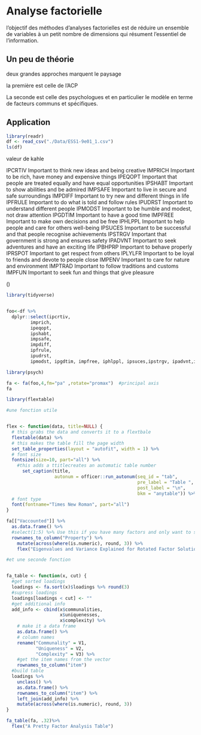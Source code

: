 # Analyse factorielle {#FA}


l'objectif des méthodes d'analyses factorielles est de réduire un ensemble de variables à un petit nombre de dimensions qui résument l'essentiel de l'information.

## Un peu de théorie

deux grandes approches marquent le paysage

la première est celle de l'ACP

La seconde est celle des psychologues et en particulier le modèle en terme de facteurs communs et spécifiques. 


## Application

```r
library(readr)
df <- read_csv("./Data/ESS1-9e01_1.csv")
ls(df)
```


 valeur de kahle


IPCRTIV Important to think new ideas and being creative
IMPRICH Important to be rich, have money and expensive things
IPEQOPT Important that people are treated equally and have equal opportunities
IPSHABT Important to show abilities and be admired
IMPSAFE Important to live in secure and safe surroundings
IMPDIFF Important to try new and different things in life
IPFRULE Important to do what is told and follow rules
IPUDRST Important to understand different people
IPMODST Important to be humble and modest, not draw attention
IPGDTIM Important to have a good time
IMPFREE Important to make own decisions and be free
IPHLPPL Important to help people and care for others well-being
IPSUCES Important to be successful and that people recognise achievements
IPSTRGV Important that government is strong and ensures safety
IPADVNT Important to seek adventures and have an exciting life
IPBHPRP Important to behave properly
IPRSPOT Important to get respect from others
IPLYLFR Important to be loyal to friends and devote to people close
IMPENV Important to care for nature and environment
IMPTRAD Important to follow traditions and customs
IMPFUN Important to seek fun and things that give pleasure


()

```r
library(tidyverse)


foo<-df %>% 
  dplyr::select(ipcrtiv,
         imprich, 
         ipeqopt, 
         ipshabt, 
         impsafe, 
         impdiff, 
         ipfrule, 
         ipudrst, 
         ipmodst, ipgdtim, impfree, iphlppl, ipsuces,ipstrgv, ipadvnt,ipbhprp,iprspot,iplylfr,impenv,imptrad, impfun)

library(psych)

fa <- fa(foo,4,fm="pa" ,rotate="promax")  #principal axis 
fa


```
```r

library(flextable)

#une fonction utile


flex <- function(data, title=NULL) {
  # this grabs the data and converts it to a flextbale
  flextable(data) %>%
  # this makes the table fill the page width
  set_table_properties(layout = "autofit", width = 1) %>%
  # font size
  fontsize(size=10, part="all") %>%
    #this adds a ttitlecreates an automatic table number
      set_caption(title, 
                  autonum = officer::run_autonum(seq_id = "tab", 
                                                 pre_label = "Table ", 
                                                 post_label = "\n", 
                                                 bkm = "anytable")) %>%
  # font type
  font(fontname="Times New Roman", part="all")
}

fa[["Vaccounted"]] %>%
  as.data.frame() %>%
  #select(1:5) %>% Use this if you have many factors and only want to show a certain number
  rownames_to_column("Property") %>%
    mutate(across(where(is.numeric), round, 3)) %>%
    flex("Eigenvalues and Variance Explained for Rotated Factor Solution")

#et une seconde fonction


fa_table <- function(x, cut) {
  #get sorted loadings
  loadings <- fa.sort(x)$loadings %>% round(3)
  #supress loadings
  loadings[loadings < cut] <- ""
  #get additional info
  add_info <- cbind(x$communalities, 
                    x$uniquenesses,
                    x$complexity) %>%
    # make it a data frame
    as.data.frame() %>%
    # column names
    rename("Communality" = V1,
           "Uniqueness" = V2,
           "Complexity" = V3) %>%
    #get the item names from the vector
    rownames_to_column("item")
  #build table
  loadings %>%
    unclass() %>%
    as.data.frame() %>%
    rownames_to_column("item") %>%
    left_join(add_info) %>%
    mutate(across(where(is.numeric), round, 3))
}

fa_table(fa, .32)%>%
  flex("A Pretty Factor Analysis Table")

```
